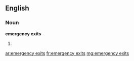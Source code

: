 ==English==
===Noun===
'''emergency exits'''

# {{plural of|emergency exit}}

[[ar:emergency exits]]
[[fr:emergency exits]]
[[mg:emergency exits]]